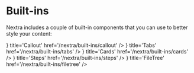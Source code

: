 
# Built-ins

Nextra includes a couple of built-in components that you can use to better style
your content:

<Cards>
  <Card icon={<WarningIcon />} title='Callout' href='/nextra/built-ins/callout' />
  <Card icon={<CardsIcon />} title='Tabs' href='/nextra/built-ins/tabs' />
  <Card icon={<IdCardIcon />} title='Cards' href='/nextra/built-ins/cards' />
  <Card icon={<OneIcon />} title='Steps' href='/nextra/built-ins/steps' />
  <Card icon={<FolderTreeIcon className='h-5 w-5' />} title='FileTree' href='/nextra/built-ins/filetree' />
</Cards>
